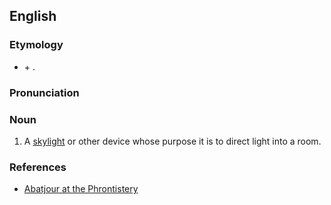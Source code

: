 ==English==

===Etymology===
* {{borrowed|fr}} {{term|abattre||to throw down|lang=fr}} + {{term|jour||day, daylight|lang=fr}}.

===Pronunciation===
{{a|GA}} {{IPA|/ˌɑˌbɑˈʒʊ.ɚ/|/ˌɑˌbɑˈʒʊɹ/}}

===Noun===
{{en-noun}}

# A [[skylight]] or other device whose purpose it is to direct light into a room.

===References===
* [http://phrontistery.info/a.html Abatjour at the Phrontistery]